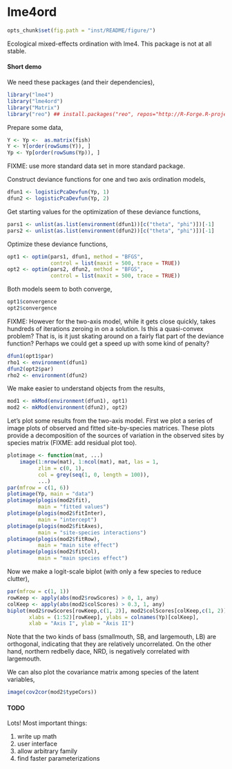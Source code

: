 lme4ord
=======

```r
opts_chunk$set(fig.path = "inst/README/figure/")
```

Ecological mixed-effects ordination with lme4.  This package is not at all stable.

#### Short demo

We need these packages (and their dependencies),
```r
library("lme4")
library("lme4ord")
library("Matrix")
library("reo") ## install.packages("reo", repos="http://R-Forge.R-project.org")
```
Prepare some data,
```r
Y <- Yp <-  as.matrix(fish)
Y <- Y[order(rowSums(Y)), ]
Yp <- Yp[order(rowSums(Yp)), ]
```
FIXME:  use more standard data set in more standard package.

Construct deviance functions for one and two axis ordination models,
```r
dfun1 <- logisticPcaDevfun(Yp, 1)
dfun2 <- logisticPcaDevfun(Yp, 2)
```
Get starting values for the optimization of these deviance functions,
```r
pars1 <- unlist(as.list(environment(dfun1))[c("theta", "phi")])[-1]
pars2 <- unlist(as.list(environment(dfun2))[c("theta", "phi")])[-1]
```
Optimize these deviance functions,
```r
opt1 <- optim(pars1, dfun1, method = "BFGS",
              control = list(maxit = 500, trace = TRUE))
opt2 <- optim(pars2, dfun2, method = "BFGS",
              control = list(maxit = 500, trace = TRUE))
```
Both models seem to both converge,
```r
opt1$convergence
opt2$convergence
```

FIXME:  However for the two-axis model, while it gets close quickly, takes hundreds of iterations zeroing in on a solution.  Is this a quasi-convex problem?  That is, is it just skating around on a fairly flat part of the deviance function?  Perhaps we could get a speed up with some kind of penalty?

```r
dfun1(opt1$par)
rho1 <- environment(dfun1)
dfun2(opt2$par)
rho2 <- environment(dfun2)
```
We make easier to understand objects from the results,
```r
mod1 <- mkMod(environment(dfun1), opt1)
mod2 <- mkMod(environment(dfun2), opt2)
```

Let's plot some results from the two-axis model.  First we plot a series of image plots of observed and fitted site-by-species matrices.  These plots provide a decomposition of the sources of variation in the observed sites by species matrix (FIXME: add residual plot too).
```r
plotimage <- function(mat, ...)
    image(1:nrow(mat), 1:ncol(mat), mat, las = 1,
          zlim = c(0, 1),
          col = grey(seq(1, 0, length = 100)),
          ...)
par(mfrow = c(1, 6))
plotimage(Yp, main = "data")
plotimage(plogis(mod2$fit),
          main = "fitted values")
plotimage(plogis(mod2$fitInter),
          main = "intercept")
plotimage(plogis(mod2$fitAxes),
          main = "site-species interactions")
plotimage(plogis(mod2$fitRow),
          main = "main site effect")
plotimage(plogis(mod2$fitCol),
          main = "main species effect")
```

Now we make a logit-scale biplot (with only a few species to reduce clutter),
```r
par(mfrow = c(1, 1))
rowKeep <- apply(abs(mod2$rowScores) > 0, 1, any)
colKeep <- apply(abs(mod2$colScores) > 0.3, 1, any)
biplot(mod2$rowScores[rowKeep,c(1, 2)], mod2$colScores[colKeep,c(1, 2)],
       xlabs = (1:52)[rowKeep], ylabs = colnames(Yp)[colKeep],
       xlab = "Axis I", ylab = "Axis II")
```

Note that the two kinds of bass (smallmouth, SB, and largemouth, LB) are orthogonal, indicating that they are relatively uncorrelated.  On the other hand, northern redbelly dace, NRD, is negatively correlated with largemouth.

We can also plot the covariance matrix among species of the latent variables,
```r
image(cov2cor(mod2$typeCors))
```

#### TODO

Lots!  Most important things:

1. write up math
2. user interface
3. allow arbitrary family
4. find faster parameterizations
